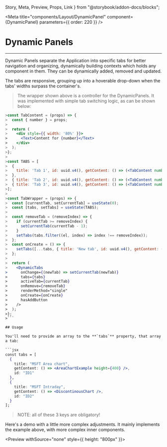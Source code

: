   Story,
  Meta,
  Preview,
  Props,
  Link
} from "@storybook/addon-docs/blocks";

<Meta
  title="components/Layout/DynamicPanel"
  component={DynamicPanel}
  parameters={{ order: 220 }}
/>

# Dynamic Panels

<hr />

Dynamic Panels separate the Application into specific tabs for better navigation and organizing,
dynamically building contexts which holds any component in them. They can be dynamically added, removed and updated.

The tabs are responsive, grouping up into a hoverable drop-down when the tabs' widths surpass the container's.

<Preview withSource="open">
  <Story name="Main">
    <Box style={{ padding: "0 32px", width: "100%" }}>
      <TabWrapper />
    </Box>
  </Story>
</Preview>

> The wrapper shown above is a controller for the DynamicPanels. It was implemented with simple tab switching logic, as can be shown below:
>
```jsx
>const TabContent = (props) => {
>  const { number } = props;
>
>  return (
>    <div style={{ width: '80%' }}>
>      <Text>Content for {number}</Text>
>    </div>
>  );
>};
>
>const TABS = [
>  {
>    title: 'Tab 1', id: uuid.v4(), getContent: () => (<TabContent number={1} />), hasClose: false,
>  },
>  { title: 'Tab 2', id: uuid.v4(), getContent: () => (<TabContent number={2} />) },
>  { title: 'Tab 3', id: uuid.v4(), getContent: () => (<TabContent number={3} />) },
>];
>
>const TabWrapper = (props) => {
>  const [currentTab, setCurrentTab] = useState(0);
>  const [tabs, setTabs] = useState(TABS);
>
>  const removeTab = (removeIndex) => {
>    if (currentTab >= removeIndex) {
>      setCurrentTab(currentTab - 1);
>    }
>    setTabs(tabs.filter((el, index) => index !== removeIndex));
>  };
>  const onCreate = () => {
>    setTabs([...tabs, { title: 'New tab', id: uuid.v4(), getContent: () => (<TabContent number={tabs.length + 1} />) }]);
>  };
>
>  return (
>    <DynamicTabs
>      onChange={(newTab) => setCurrentTab(newTab)}
>      tabs={tabs}
>      activeTab={currentTab}
>      onRemove={removeTab}
>      renderMethod="single"
>      onCreate={onCreate}
>      hasAddButton
>    />
>  );
>};
>```

## Usage

You'll need to provide an array to the **`tabs`** property, that array will include objects that describe
a tab:

```jsx
const tabs = [
  {
    title: "MSFT Area chart",
    getContent: () => <AreaChartExample height={400} />,
    id: "ID1"
  },
  {
    title: "MSFT Intraday",
    getContent: () => <DiscontinousChart />,
    id: "ID2"
  }
];
```

> NOTE: all of these 3 keys are obligatory!

Here's a demo with a little more complex adjustments. It mainly implements the example above, with more complex inner components.

<Preview withSource="none" style={{ height: "800px" }}>
  <Story name="Dynamic Panel">
    <DynamicTabsSample />
  </Story>
</Preview>

<Props of={DynamicPanel} />
